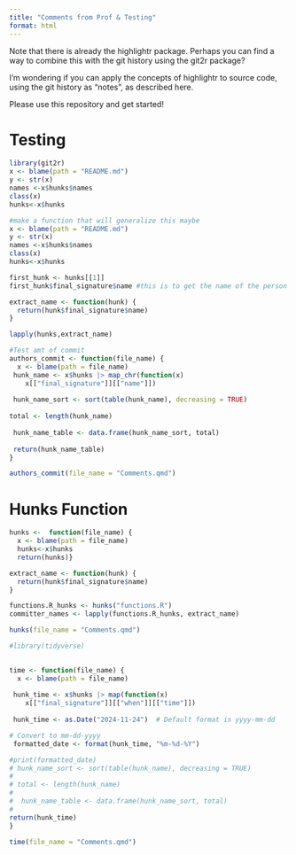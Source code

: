 ```yaml
---
title: "Comments from Prof & Testing"
format: html
---
```


Note that there is already the highlightr package. Perhaps you can find a way to combine this with the git history using the git2r package?

I'm wondering if you can apply the concepts of highlightr to source code, using the git history as "notes", as described here.

Please use this repository and get started!

# Testing
```r
library(git2r)
x <- blame(path = "README.md")
y <- str(x)
names <-x$hunks$names
class(x)
hunks<-x$hunks 

#make a function that will generalize this maybe
x <- blame(path = "README.md")
y <- str(x)
names <-x$hunks$names
class(x)
hunks<-x$hunks 
```

```r
first_hunk <- hunks[[1]]
first_hunk$final_signature$name #this is to get the name of the person

extract_name <- function(hunk) {
  return(hunk$final_signature$name)
}

lapply(hunks,extract_name)
```

```r
#Test amt of commit               
authors_commit <- function(file_name) {
  x <- blame(path = file_name)
 hunk_name <- x$hunks |> map_chr(function(x) 
    x[["final_signature"]][["name"]])
 
 hunk_name_sort <- sort(table(hunk_name), decreasing = TRUE)
 
total <- length(hunk_name)
 
 hunk_name_table <- data.frame(hunk_name_sort, total)
 
 return(hunk_name_table)
}
```
```r
authors_commit(file_name = "Comments.qmd")
```



# Hunks Function
```r
hunks <-  function(file_name) { 
  x <- blame(path = file_name)
  hunks<-x$hunks 
  return(hunks)}

extract_name <- function(hunk) {
  return(hunk$final_signature$name)
}

functions.R_hunks <- hunks("functions.R")
committer_names <- lapply(functions.R_hunks, extract_name)

hunks(file_name = "Comments.qmd")

```

```r
#library(tidyverse)

            
time <- function(file_name) {
  x <- blame(path = file_name)
  
 hunk_time <- x$hunks |> map(function(x) 
    x[["final_signature"]][["when"]][["time"]])
 
 hunk_time <- as.Date("2024-11-24")  # Default format is yyyy-mm-dd

# Convert to mm-dd-yyyy
 formatted_date <- format(hunk_time, "%m-%d-%Y")

#print(formatted_date)
# hunk_name_sort <- sort(table(hunk_name), decreasing = TRUE)
#  
# total <- length(hunk_name)
#  
#  hunk_name_table <- data.frame(hunk_name_sort, total)
#  
return(hunk_time)
}

time(file_name = "Comments.qmd")
```



